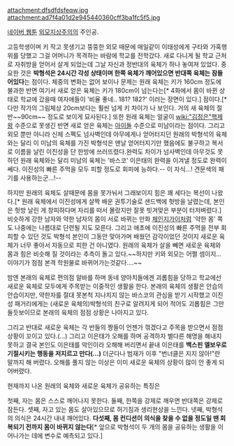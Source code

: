 attachment:dfsdfdsfeqw.jpg
attachment:ad7f4a01d2e945440360cff3ba1fc5f5.jpg

[[네이버 웹툰]] [[외모지상주의(웹툰)|외모지상주의]]의 주인공. 

고등학생이며 키 작고 못생기고 뚱뚱한 외모 때문에 매일같이 이태성에게 구타와 가혹행위를 당했고 그걸 어머니가 목격하는 바람에 학교를 전학갔다. 새로 다니게 될 학교 근처로 자취방을 얻어서 살게 되었는데 그날 자신과 정반대의 육체가 하나 놓여져 있었다. 중요한 것은 '''박형석은 24시간 각성 상태이며 한쪽 육체가 깨어있으면 반대쪽 육체는 잠들어있다'''는 점이다. 체중의 변화는 없어 보이나 문제는 원래 육체는 키가 160cm 정도에 불과한 반면 여기서 새로 얻은 육체는 키가 180cm이 넘는다는[* 4화에서 몸이 바뀐 상태로 학교에 갔을때 여자애들이 '비율 좋네.. 181? 182?' 이러는 장면이 있다.] 점이다.[* 다만 작가의 그림체상 20cm보다는 훨씬 넘게 키 차이가 나 보인다. 거의 새 육체의 절반~~90cm~~ 정도로 보이게 묘사된다.] 또한 원래 육체는 얼굴이 [[wiki:"김정은"핵제왕]] 수준으로 못생긴 반면 새로 얻은 육체는 [[아이돌]] 수준으로 미남이라는 점이다. 그리고 외모 뿐만 아니라 신체 스펙도 넘사벽인데 아무에게나 얻어터지던 원래의 박형석의 육체와는 달리 이 미남의 육체를 가진 박형석은 맨날 얻어터지기만 했음에도 불구하고 복서로 이름을 날린 이진성을 단 한방에 쓰러뜨렸다.완력도 차이가 넘사벽인데 아무것도 못하던 원래 육체와는 달리 미남의 육체는 '바스코' 이은태의 완력을 이겨낼 정도로 완력이 쎄다. 이진성의 빠른 주먹을 모두 피할 정도로 회피에 능하다.-- 이 자식...! 견문색의 패기를 사용하는군...!-- 

하지만 원래의 육체도 살때문에 몸을 못가눠서 그래보이지 힘은 꽤 세다는 복선이 나왔다.[* 원래 육체에서 이진성에게 살짝 배운 권투기술로 샌드백에 헛방을 날렸는데, 본인은 헛방 날린 게 창피하다며 자리를 떠서 몰랐지만 잘못 빗겨맞은 부분이 터저벼렸다.] 비슷하게 강한 남자와 약한 남자의 몸이 서로 바뀌는 만화 [[체인지가이]]처럼 '약한 몸' 쪽도 나중에는 나름대로 단련될 지도 모른다. 그리고 애초에 이진성의 빠른 주먹을 전부 회피할 수 있던 것도 박형석 본인이 그동안 맞아가며 배웠던 감각이었던 것이지 새로운 육체가 너무 좋아서 자동으로 피한 건 아니였다. 원래의 육체가 살을 빼면 새로운 육체와 몸과 힘은 비슷해 질 것이라는 추측이 돌고 있다.~~하지만 키와 외모는 어쩔 셈이지... 이야기가 점점 본격 학원물로 바뀌어가는것같다....~~ 

밤엔 본래의 육체로 편의점 알바를 하며 동네 양아치들에겐 괴롭힘을 당하고 학교에선 새로운 육체로 모두에게 주목받는 이중적인 생활을 한다. 본래의 육체의 생활은 안습의 안습이지만, 약한자를 절대 못본척 지나치지 않는 바스코의 관심을 받기 시작했고 이진성 패거리에게는 (새로운 육체의)박형석의 친구로 알려지게 되어 적어도 괴롭힘은 그만 둘듯보이므로 본래의 육체의 점점 상황은 나아지고 있다. 

그리고 반대로 새로운 육체는 각 반들의 짱들이 언젠가 꺾겠다고 주목을 받으면서 점점 상황이 꼬이고 있다.(...) 그리고 이은태가 오해를 하며 공격하자 별다른 해명을 해내지 못하고 결국 본인도 이은태를 악인이라 오해해 버리면서 끝내 이은태를 '''백스핀 엘보우로 기절시키는 행동을 저지르고 만다(...)''' 더군다나 범재가 이후 "번너클은 지지 않아!"란 말까지 해 버렸다. 오해를 풀지 않는 이상은 이미 새로운 육체의 상황이 많이 안 좋게 되어버렸다.

현재까지 나온 원래의 육체와 새로운 육체가 공유하는 특징은

첫째, 자는 몸은 스스로 깨어나지 못한다.
둘째, 한쪽을 강제로 깨우면 반대쪽은 강제로 잠든다.
셋째, 자고 있는 몸도 살아있으므로 허기짐과 생리현상을 느낀다.
넷째, 박형석의 의식은 24시간 내내 깨어있다.
'''다섯째, 몸 컨디션이 의식을 찾을 수 없을 정도일 땐 회복되기 전까지 몸이 바뀌지 않는다'''[* 앞으로 박형석이 두 개의 몸을 공유하는 생활을 이어나가는 데에 변수로 예측되고 있다.]
